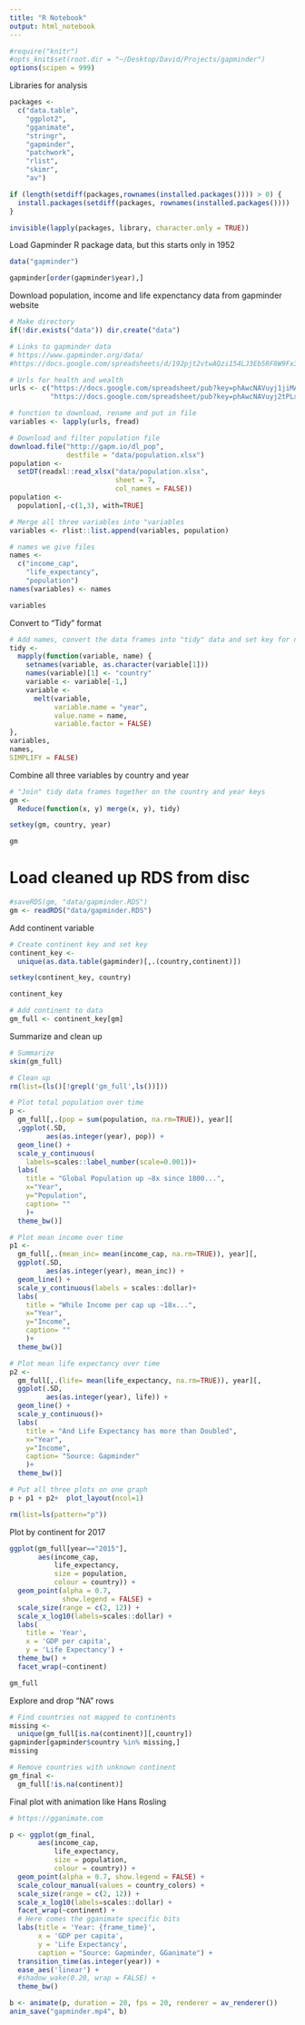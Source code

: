 ```yaml
---
title: "R Notebook"
output: html_notebook
---
```



```r
#require("knitr")
#opts_knit$set(root.dir = "~/Desktop/David/Projects/gapminder")
options(scipen = 999)
```


Libraries for analysis

```r

packages <- 
  c("data.table",
    "ggplot2",
    "gganimate",
    "stringr",
    "gapminder",
    "patchwork",
    "rlist",
    "skimr",
    "av")

if (length(setdiff(packages,rownames(installed.packages()))) > 0) {
  install.packages(setdiff(packages, rownames(installed.packages())))  
}

invisible(lapply(packages, library, character.only = TRUE))

```


Load Gapminder R package data, but this starts only in 1952

```r

data("gapminder")

gapminder[order(gapminder$year),]

```


Download population, income and life expenctancy data from gapminder website

```r
# Make directory
if(!dir.exists("data")) dir.create("data")

# Links to gapminder data
# https://www.gapminder.org/data/
#https://docs.google.com/spreadsheets/d/192pjt2vtwAQzi154LJ3Eb5RF8W9Fx3ZAiUZy-zXgyJo/pub#

# Urls for health and wealth
urls <- c("https://docs.google.com/spreadsheet/pub?key=phAwcNAVuyj1jiMAkmq1iMg&output=csv", 
          "https://docs.google.com/spreadsheet/pub?key=phAwcNAVuyj2tPLxKvvnNPA&output=csv")

# function to download, rename and put in file
variables <- lapply(urls, fread)

# Download and filter population file
download.file("http://gapm.io/dl_pop", 
              destfile = "data/population.xlsx")
population <- 
  setDT(readxl::read_xlsx("data/population.xlsx", 
                          sheet = 7, 
                          col_names = FALSE))
population <- 
  population[,-c(1,3), with=TRUE]

# Merge all three variables into "variables
variables <- rlist::list.append(variables, population)

# names we give files
names <- 
  c("income_cap",
    "life_expectancy",
    "population")
names(variables) <- names

variables

```


Convert to "Tidy" format

```r

# Add names, convert the data frames into "tidy" data and set key for new data frame called "variables"
tidy <- 
  mapply(function(variable, name) {
    setnames(variable, as.character(variable[1]))
    names(variable)[1] <- "country"
    variable <- variable[-1,]
    variable <-
      melt(variable, 
           variable.name = "year", 
           value.name = name,
           variable.factor = FALSE)
},
variables,
names,
SIMPLIFY = FALSE)


```


Combine all three variables by country and year

```r

# "Join" tidy data frames together on the country and year keys
gm <- 
  Reduce(function(x, y) merge(x, y), tidy)

setkey(gm, country, year)

gm

```


# Load cleaned up RDS from disc

```r

#saveRDS(gm, "data/gapminder.RDS")
gm <- readRDS("data/gapminder.RDS")
```


Add continent variable

```r

# Create continent key and set key
continent_key <- 
  unique(as.data.table(gapminder)[,.(country,continent)])

setkey(continent_key, country)

continent_key

# Add continent to data
gm_full <- continent_key[gm]

```

Summarize and clean up

```r

# Summarize
skim(gm_full)

# Clean up
rm(list=(ls()[!grepl('gm_full',ls())]))
```



```r
# Plot total population over time
p <- 
  gm_full[,.(pop = sum(population, na.rm=TRUE)), year][
  ,ggplot(.SD, 
         aes(as.integer(year), pop)) + 
  geom_line() +
  scale_y_continuous(
    labels=scales::label_number(scale=0.001))+
  labs(
    title = "Global Population up ~8x since 1800...",
    x="Year",
    y="Population",
    caption= ""
    )+
  theme_bw()]

# Plot mean income over time
p1 <- 
  gm_full[,.(mean_inc= mean(income_cap, na.rm=TRUE)), year][,
  ggplot(.SD, 
         aes(as.integer(year), mean_inc)) + 
  geom_line() +
  scale_y_continuous(labels = scales::dollar)+
  labs(
    title = "While Income per cap up ~18x...",
    x="Year",
    y="Income",
    caption= ""
    )+
  theme_bw()]

# Plot mean life expectancy over time
p2 <- 
  gm_full[,.(life= mean(life_expectancy, na.rm=TRUE)), year][,
  ggplot(.SD, 
         aes(as.integer(year), life)) + 
  geom_line() +
  scale_y_continuous()+
  labs(
    title = "And Life Expectancy has more than Doubled",
    x="Year",
    y="Income",
    caption= "Source: Gapminder"
    )+
  theme_bw()]

# Put all three plots on one graph
p + p1 + p2+  plot_layout(ncol=1)

rm(list=ls(pattern="p"))

```



Plot by continent for 2017

```r

ggplot(gm_full[year=="2015"], 
       aes(income_cap, 
           life_expectancy, 
           size = population, 
           colour = country)) +
  geom_point(alpha = 0.7, 
             show.legend = FALSE) +
  scale_size(range = c(2, 12)) +
  scale_x_log10(labels=scales::dollar) +
  labs(
    title = 'Year',
    x = 'GDP per capita', 
    y = 'Life Expectancy') +
  theme_bw() +
  facet_wrap(~continent)

gm_full
```


Explore and drop "NA" rows

```r

# Find countries not mapped to continents
missing <- 
  unique(gm_full[is.na(continent)][,country])
gapminder[gapminder$country %in% missing,]
missing

# Remove countries with unknown continent
gm_final <- 
  gm_full[!is.na(continent)]
```

Final plot with animation like Hans Rosling

```r
# https://gganimate.com

p <- ggplot(gm_final, 
       aes(income_cap, 
           life_expectancy, 
           size = population, 
           colour = country)) +
  geom_point(alpha = 0.7, show.legend = FALSE) +
  scale_colour_manual(values = country_colors) +
  scale_size(range = c(2, 12)) +
  scale_x_log10(labels=scales::dollar) +
  facet_wrap(~continent) +
  # Here comes the gganimate specific bits
  labs(title = 'Year: {frame_time}', 
       x = 'GDP per capita', 
       y = 'Life Expectancy',
       caption = "Source: Gapminder, GGanimate") +
  transition_time(as.integer(year)) +
  ease_aes('linear') +
  #shadow_wake(0.20, wrap = FALSE) +
  theme_bw()

b <- animate(p, duration = 20, fps = 20, renderer = av_renderer())
anim_save("gapminder.mp4", b)

```

